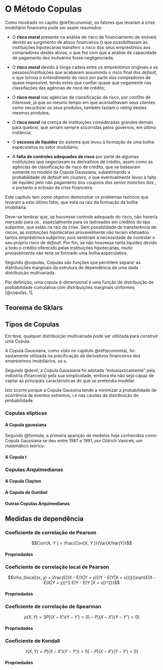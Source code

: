 # O Método Copulas {#copulas}

Como mostrado no capítlo \@ref(economia), os fatores que levaram à crise 
imobiliário financeira pode ser assim resumidos:

* O **risco moral** presente na análise de risco de financiamento de imóveis 
devido ao surgimento de ativos financeiros (\gls{CDO}) que possibilitavam às 
instituições hipotecárias transferir o risco dos seus empréstimos aos 
compradores destes ativos, o que fez com que a análise de capacidade de 
pagamento dos mutuários fosse negligenciada;

* O **risco moral** devido à longa cadeia entre os empréstimos originais e as
pessoas/instituições que acabavam assumindo o risco final dos *default*, o que 
tornou o entendimento do risco por parte dos compradores de \gls{CDO} quase
impossível, tendo estes que confiar quase que cegamente nas classifações das
agências de risco de crédito;

* O **risco moral** nas agências de classificação de risco, por conflito de 
interesse, já que ao mesmo tempo em que aconselhavam seus clientes como 
securitizar os seus produtos, também faziam o *rating* destes mesmos produtos;

* O **risco moral** na crença de instituições consideradas grandes demais para 
quebrar, que seriam sempre socorridas pelos governos, em última instância;

* O **excesso de liquidez** do sistema que levou à formação de uma bolha 
especulativa no setor imobiliário;

* A **falta de controles adequados de risco** por parte de algumas instituições
que negociavam os derivativos de crédito, assim como as agências de
classificação de risco de crédito, que se basearam somente no modelo da Copula
Gaussiana, subestimando a probabilidade de *default* em *clusters*, o que
eventualmente levou à falta de liquidez pelo não pagamento dos coupons dos
*senior tranches* dos \gls{CDO}, e portanto à eclosão da crise financeira.

Este capítulo tem como objetivo demonstrar os problemas teóricos que levaram
a este último fator, que está na raiz da formação da bolha imobiliária.

Deve-se lembrar que, se houvesse controle adequado do risco, não haveria mercado
para os \gls{CDO}, especialmente para os lastreados em créditos do tipo
*subprime*, que estão na raiz da crise. Sem possiblidade de transferência de
riscos, as instituições hipotecárias provavelmente não teriam efetuados tantos
empréstimos *subprime*, pois sentiriam a necessidade de controlar o seu próprio
risco de *default*. Por fim, se não houvesse tanta liquidez devido a todo o
crédito oferecido pelas instituições hipotecárias, muito provavelmente não teria 
se formado uma bolha especulativa.

Segundo @copulas, Copulas são funções que permitem separar as distribuições
marginais da estrutura de dependência de uma dada distribuição multivariada.

Por definição, uma copula d-dimensional é uma função de distribuição de
probabilidade cumulativa com distribuições marginais uniformes [@copulas, 1].



## Teorema de Sklars

## Tipos de Copulas

Em tese, qualquer distribuição multivariada pode ser utilizada para construir
uma Copula.

A Copula Gaussiana, como visto no capítulo \@ref(economia), foi vastamente 
utilizada na precificação de derivativos financeiros dos empréstimos 
imobiliários, os \gls{CDO}s.

Segundo @devil, a Copula Gaussiana foi adotada "entusiasticamente" pela 
indústria (financeira) pela sua simplicidade, embora ela não seja capaz de 
captar as principais características do que se pretendia modelar.

Isto ocorre porque a Copula Gaussina tende a minimizar a probabilidade de 
ocorrência de eventos extremos, *i.e* nas caudas da distribuição de 
probabilidade.


### Copulas elípticas

#### A Copula gaussiana

Segundo @formula, a primeira aparição de modelos hoje conhecidos como Copula
Gaussiana se deu entre 1987 e 1991, por Oldrich Vasicek, um matemático teórico.

#### A Copula t

### Copulas Arquimedianas

#### A Copula Clayton

#### A Copula de Gumbel

#### Outras Copulas Arquimedianas

## Medidas de dependência

### Coeficiente de correlação de Pearson

$$Corr(X, Y ) = \frac{Cov(X, Y )}{Var(X)Var(Y)}$$

#### Propriedades

### Coeficiente de correlação local de Pearson

$$\rho_{local}(x, y) = \frac{E[(X - E(X|Y = y))(Y - E(Y|X = x))]}{\sqrt{E(X - E(X|Y = y))^2 E(Y - E(Y |X = x))^2}}$$


#### Propriedades


### Coeficiente de correlação de Spearman

$$\rho(X, Y ) = 3P[(X - X')(Y - Y') > 0] - P[(X - X')(Y - Y'' ) < 0]$$

#### Propriedades


### Coeficiente de Kendall

$$\tau(X, Y ) = P[(X - X')(Y - Y')) > 0] - P[(X - X')(Y - Y') < 0]$$

#### Propriedades

